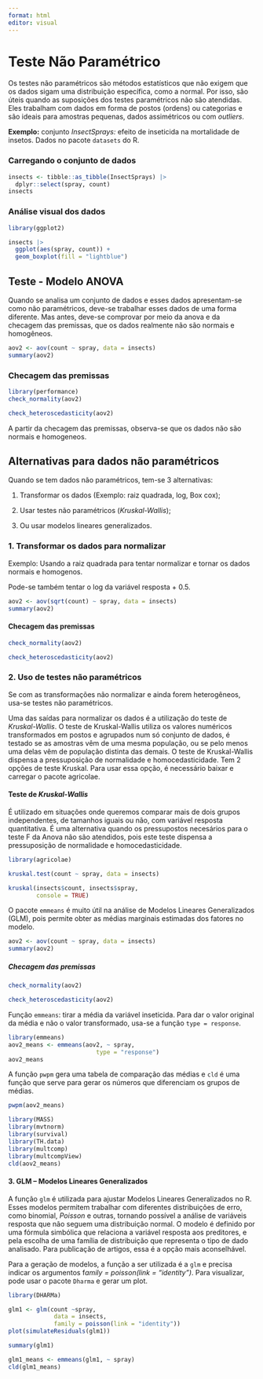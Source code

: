 ```yaml
---
format: html
editor: visual
---
```


# **Teste Não Paramétrico**

Os testes não paramétricos são métodos estatísticos que não exigem que os dados sigam uma distribuição específica, como a normal. Por isso, são úteis quando as suposições dos testes paramétricos não são atendidas. Eles trabalham com dados em forma de postos (ordens) ou categorias e são ideais para amostras pequenas, dados assimétricos ou com *outliers*.

**Exemplo:** conjunto *InsectSprays:* efeito de inseticida na mortalidade de insetos. Dados no pacote `datasets` do R.

### Carregando o conjunto de dados

```r
insects <- tibble::as_tibble(InsectSprays) |>
  dplyr::select(spray, count)
insects
```

### Análise visual dos dados

```r
library(ggplot2)

insects |>
  ggplot(aes(spray, count)) +
  geom_boxplot(fill = "lightblue")
```

## Teste - Modelo ANOVA

Quando se analisa um conjunto de dados e esses dados apresentam-se como não paramétricos, deve-se trabalhar esses dados de uma forma diferente. Mas antes, deve-se comprovar por meio da anova e da checagem das premissas, que os dados realmente não são normais e homogêneos.

```r
aov2 <- aov(count ~ spray, data = insects)
summary(aov2)
```

### Checagem das premissas

```r
library(performance)
check_normality(aov2)
```

```r
check_heteroscedasticity(aov2)
```

A partir da checagem das premissas, observa-se que os dados não são normais e homogeneos.

## **Alternativas para dados não paramétricos**

Quando se tem dados não paramétricos, tem-se 3 alternativas:

1.  Transformar os dados (Exemplo: raiz quadrada, log, Box cox);

2.  Usar testes não paramétricos (*Kruskal-Wallis*);

3.  Ou usar modelos lineares generalizados.

### **1. Transformar os dados para normalizar**

Exemplo: Usando a raiz quadrada para tentar normalizar e tornar os dados normais e homogenos.

Pode-se também tentar o log da variável resposta + 0.5.

```r
aov2 <- aov(sqrt(count) ~ spray, data = insects)
summary(aov2)
```

#### Checagem das premissas

```r
check_normality(aov2)
```

```r
check_heteroscedasticity(aov2)
```

### **2. Uso de testes não paramétricos**

Se com as transformações não normalizar e ainda forem heterogêneos, usa-se testes não paramétricos.

Uma das saídas para normalizar os dados é a utilização do teste de *Kruskal-Wallis*. O teste de Kruskal-Wallis utiliza os valores numéricos transformados em postos e agrupados num só conjunto de dados, é testado se as amostras vêm de uma mesma população, ou se pelo menos uma delas vêm de população distinta das demais. O teste de Kruskal-Wallis dispensa a pressuposição de normalidade e homocedasticidade. Tem 2 opções de teste Kruskal. Para usar essa opção, é necessário baixar e carregar o pacote agricolae.

#### Teste de *Kruskal-Wallis*

É utilizado em situações onde queremos comparar mais de dois grupos independentes, de tamanhos iguais ou não, com variável resposta quantitativa. É uma alternativa quando os pressupostos necesários para o teste F da Anova não são atendidos, pois este teste dispensa a pressuposição de normalidade e homocedasticidade.

```r
library(agricolae)

kruskal.test(count ~ spray, data = insects)
```

```r
kruskal(insects$count, insects$spray, 
        console = TRUE)
```

O pacote `emmeans` é muito útil na análise de Modelos Lineares Generalizados (GLM), pois permite obter as médias marginais estimadas dos fatores no modelo.

```r
aov2 <- aov(count ~ spray, data = insects)
summary(aov2)
```

##### Checagem das premissas

```r
check_normality(aov2)
```

```r
check_heteroscedasticity(aov2)
```

Função `emmeans`: tirar a média da variável inseticida. Para dar o valor original da média e não o valor transformado, usa-se a função `type = response`.

```r
library(emmeans)
aov2_means <- emmeans(aov2, ~ spray,
                         type = "response")
aov2_means
```

A função `pwpm` gera uma tabela de comparação das médias e `cld` é uma função que serve para gerar os números que diferenciam os grupos de médias.

```r
pwpm(aov2_means)
```

```r

library(MASS)
library(mvtnorm)
library(survival)
library(TH.data)
library(multcomp)
library(multcompView)
cld(aov2_means)
```

#### 3. **GLM – Modelos Lineares Generalizados**

A função `glm` é utilizada para ajustar Modelos Lineares Generalizados no R. Esses modelos permitem trabalhar com diferentes distribuições de erro, como binomial, *Poisson* e outras, tornando possível a análise de variáveis resposta que não seguem uma distribuição normal. O modelo é definido por uma fórmula simbólica que relaciona a variável resposta aos preditores, e pela escolha de uma família de distribuição que representa o tipo de dado analisado. Para publicação de artigos, essa é a opção mais aconselhável.

Para a geração de modelos, a função a ser utilizada é a `glm` e precisa indicar os argumentos f*amily = poisson(link = “identity”)*. Para visualizar, pode usar o pacote `Dharma` e gerar um plot.

```r
library(DHARMa)

glm1 <- glm(count ~spray,
             data = insects,
             family = poisson(link = "identity"))
plot(simulateResiduals(glm1))
```

```r
summary(glm1)
```

```r
glm1_means <- emmeans(glm1, ~ spray)
cld(glm1_means)
```
